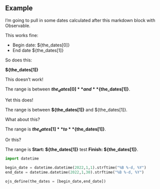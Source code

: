 
## Example

I'm going to pull in some dates calculated after this markdown block with Observable.

This works fine:

* Begin date: ${the_dates[0]}
* End date ${the_dates[1]}

So does this:

**${the_dates[1]}**

This doesn't work!

The range is between **${the_dates[0]}** and **${the_dates[1]}**. 

Yet this does!

The range is between **${the_dates[1]}** and ${the_dates[1]}.

What about this? 

The range is **${the_dates[1]}** to **${the_dates[1]}**.

Or this?

The range is **Start: ${the_dates[1]}** test **Finish: ${the_dates[1]}**.


```python
import datetime

begin_date = datetime.datetime(2022,1,1).strftime("%B %-d, %Y")
end_date = datetime.datetime(2022,1,30).strftime("%B %-d, %Y")

ojs_define(the_dates = [begin_date,end_date])


```
